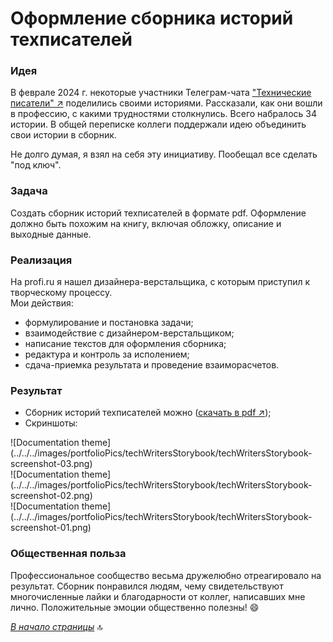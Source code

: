 
<a name="top-of-page"></a>

# Оформление сборника историй техписателей

<Steps>

### Идея

В феврале 2024 г. некоторые участники Телеграм-чата ["Технические писатели" ↗](https://t.me/technicalwriters) поделились своими историями. Рассказали, как они вошли в профессию, с какими трудностями столкнулись. Всего набралось 34 истории. В общей переписке коллеги поддержали идею объединить свои истории в сборник.

Не долго думая, я взял на себя эту инициативу. Пообещал все сделать "под ключ".

### Задача

Создать сборник историй техписателей в формате pdf. Оформление должно быть похожим на книгу, включая обложку, описание и выходные данные. 

### Реализация

На profi.ru я нашел дизайнера-верстальщика, с которым приступил к творческому процессу.  
Мои действия:

- формулирование и постановка задачи;
- взаимодействие с дизайнером-верстальщиком;
- написание текстов для оформления сборника;
- редактура и контроль за исполением;
- сдача-приемка результата и проведение взаиморасчетов.

### Результат

- Сборник историй техписателей можно ([скачать в pdf ↗](https://drive.google.com/file/d/1GzAso9jzsB1LJcJe6JAudysKtQkNdEOg/view?usp=share_link));
- Скриншоты:

<div style={{display: "flex", justifyContent: "space-between", gap: "5px", margin: "20px auto"}}>
	<div style={{border: "1px solid grey", borderRadius: "10px", overflow: "hidden"}}>![Documentation theme](../../../images/portfolioPics/techWritersStorybook/techWritersStorybook-screenshot-03.png)</div>
	<div style={{border: "1px solid grey", borderRadius: "10px", overflow: "hidden"}}>![Documentation theme](../../../images/portfolioPics/techWritersStorybook/techWritersStorybook-screenshot-02.png)</div>
	<div style={{border: "1px solid grey", borderRadius: "10px", overflow: "hidden"}}>![Documentation theme](../../../images/portfolioPics/techWritersStorybook/techWritersStorybook-screenshot-01.png)</div>
</div>

### Общественная польза

Профессиональное сообщество весьма дружелюбно отреагировало на результат. Сборник понравился людям, чему свидетельствуют многочисленные лайки и благодарности от коллег, написавших мне лично. Положительные эмоции общественно полезны! 😄

</Steps>

*[В начало страницы](#top-of-page)* 🔝